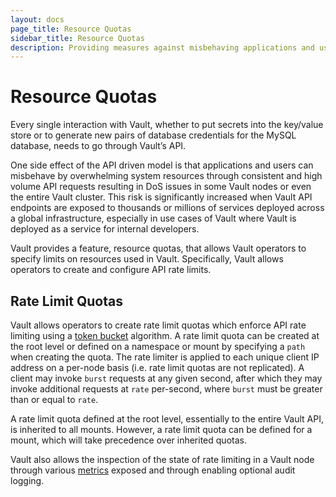 ```yaml
---
layout: docs
page_title: Resource Quotas
sidebar_title: Resource Quotas
description: Providing measures against misbehaving applications and users overdrawing resources in Vault.
---
```


# Resource Quotas

Every single interaction with Vault, whether to put secrets into the key/value
store or to generate new pairs of database credentials for the MySQL database,
needs to go through Vault’s API.

One side effect of the API driven model is that applications and users can
misbehave by overwhelming system resources through consistent and high volume API
requests resulting in DoS issues in some Vault nodes or even the entire Vault
cluster. This risk is significantly increased when Vault API endpoints are exposed
to thousands or millions of services deployed across a global infrastructure,
especially in use cases of Vault where Vault is deployed as a service for internal
developers.

Vault provides a feature, resource quotas, that allows Vault operators to specify
limits on resources used in Vault. Specifically, Vault allows operators to create
and configure API rate limits.

## Rate Limit Quotas

Vault allows operators to create rate limit quotas which enforce API rate
limiting using a [token bucket](https://en.wikipedia.org/wiki/Token_bucket) algorithm.
A rate limit quota can be created at the root level or defined on a namespace or
mount by specifying a `path` when creating the quota. The rate limiter is applied
to each unique client IP address on a per-node basis (i.e. rate limit quotas
are not replicated). A client may invoke `burst` requests at any given second,
after which they may invoke additional requests at `rate` per-second, where `burst`
must be greater than or equal to `rate`.

A rate limit quota defined at the root level, essentially to the entire Vault API,
is inherited to all mounts. However, a rate limit quota can be defined for a mount,
which will take precedence over inherited quotas.

Vault also allows the inspection of the state of rate limiting in a Vault node
through various [metrics](/docs/internals/telemetry#Resource-Quota-Metrics) exposed and through enabling
optional audit logging.

